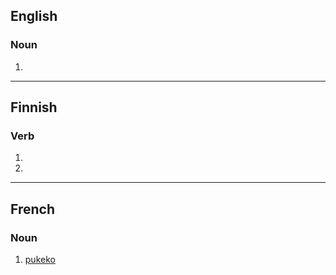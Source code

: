 {{also|pūkeko}}
==English==

===Noun===
{{en-noun|s|pukeko}}

# {{alternative spelling of|en|pūkeko}}

----

==Finnish==

===Verb===
{{head|fi|verb form}}

# {{fi-form of|pukea|pr=third-person|pl=singular|mood=imperative|tense=present connegative}}
# {{fi-form of|pukea|pl=plural|mood=imperative|tense=present connegative}}

----

==French==

===Noun===
{{fr-noun|m}}

# [[#English|pukeko]]